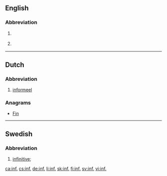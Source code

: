 ==English==

===Abbreviation===
{{rfc-header|Abbreviation}}
{{en-abbr}}

# {{context|grammar|lang=en}} {{abbreviation of|infinitive|lang=en}}
# {{context|lexicography|lang=en}} {{abbreviation of|informal|lang=en}}

----

==Dutch==

===Abbreviation===
{{rfc-header|Abbreviation}}
{{head|nl|abbreviation}}

# [[informeel]]

===Anagrams===
* [[Fin#Dutch|Fin]]

----

==Swedish==

===Abbreviation===
{{rfc-header|Abbreviation}}
{{head|sv|abbreviation}}

# {{context|lexicography|grammar|lang=sv}} [[infinitive]]; {{abbreviation of|infinitiv|lang=sv}}

[[ca:inf.]]
[[cs:inf.]]
[[de:inf.]]
[[li:inf.]]
[[sk:inf.]]
[[fi:inf.]]
[[sv:inf.]]
[[vi:inf.]]